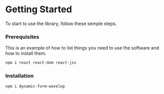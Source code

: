
<Meta 
  title="Getting started|Intro 2" 
/>

# Getting Started

To start to use the library, follow these semple steps. 

### Prerequisites

This is an example of how to list things you need to use the software and how to install them.

```bash
npm i react react-dom react-jss
```

### Installation
 
```bash
npm i dynamic-form-wavelop
```